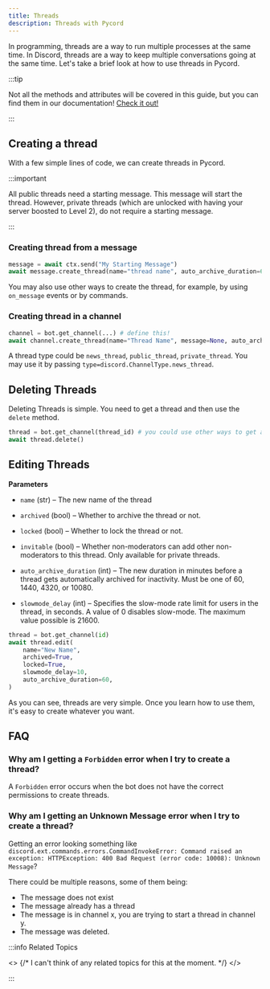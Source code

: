 ```yaml
---
title: Threads
description: Threads with Pycord
---
```


In programming, threads are a way to run multiple processes at the same time. In Discord, threads are
a way to keep multiple conversations going at the same time. Let's take a brief look at how to use threads in Pycord.

:::tip

Not all the methods and attributes will be covered in this guide, but you can find them in our documentation!
[Check it out!](https://docs.pycord.dev/en/stable/api/models.html#discord.Thread)

:::

## Creating a thread

With a few simple lines of code, we can create threads in Pycord.

:::important

All public threads need a starting message. This message will start the thread. However, private threads
(which are unlocked with having your server boosted to Level 2), do not require a starting message.

:::

### Creating thread from a message

```python title="Creating a Thread from a Message"
message = await ctx.send("My Starting Message")
await message.create_thread(name="thread name", auto_archive_duration=60)
```

You may also use other ways to create the thread, for example, by using `on_message` events or by commands.

### Creating thread in a channel

```python title="Creating a Thread from a Channel"
channel = bot.get_channel(...) # define this!
await channel.create_thread(name="Thread Name", message=None, auto_archive_duration=60, type=None, reason=None)
```

A thread type could be `news_thread`, `public_thread`, `private_thread`. You may use it by passing `type=discord.ChannelType.news_thread`.

## Deleting Threads

Deleting Threads is simple. You need to get a thread and then use the `delete` method.

```python title="Deleting a Thread"
thread = bot.get_channel(thread_id) # you could use other ways to get a thread
await thread.delete()
```

## Editing Threads

**Parameters**

* `name` (str) – The new name of the thread

* `archived` (bool) – Whether to archive the thread or not.

* `locked` (bool) – Whether to lock the thread or not.

* `invitable` (bool) – Whether non-moderators can add other non-moderators to this thread. Only available for private threads.

* `auto_archive_duration` (int) – The new duration in minutes before a thread gets automatically archived for inactivity. Must be one of 60, 1440, 4320, or 10080.

* `slowmode_delay` (int) – Specifies the slow-mode rate limit for users in the thread, in seconds. A value of 0 disables slow-mode. The maximum value possible is 21600.

```python title="Editing a Thread"
thread = bot.get_channel(id)
await thread.edit(
    name="New Name",
    archived=True,
    locked=True,
    slowmode_delay=10,
    auto_archive_duration=60,
)
```

As you can see, threads are very simple. Once you learn how to use them, it's easy to create whatever you want.

## FAQ

### Why am I getting a `Forbidden` error when I try to create a thread?

A `Forbidden` error occurs when the bot does not have the correct permissions to create threads.

### Why am I getting an Unknown Message error when I try to create a thread?

Getting an error looking something like `discord.ext.commands.errors.CommandInvokeError: Command
raised an exception: HTTPException: 400 Bad Request (error code: 10008): Unknown Message`?

There could be multiple reasons, some of them being:

* The message does not exist
* The message already has a thread
* The message is in channel x, you are trying to start a thread in channel y.
* The message was deleted.

:::info Related Topics

<>
  {/* I can't think of any related topics for this at the moment. */}
</>

:::
